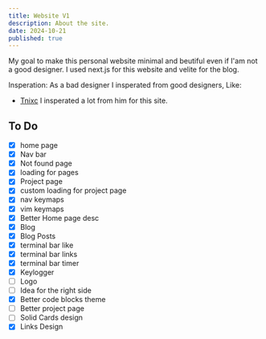 ```yaml
---
title: Website V1
description: About the site.
date: 2024-10-21
published: true
---
```


My goal to make this personal website minimal and beutiful even if I'am not a good designer. I used next.js for this website and velite for the blog. 

<span className='highlight'>Insperation</span>:
As a bad designer I insperated from good designers, Like:
- [Tnixc](https://tnixc.space/) I insperated a lot from him for this site.

## To Do

- [x] home page
- [x] Nav bar
- [x] Not found page
- [x] loading for pages
- [x] Project page
- [x] custom loading for project page
- [x] nav keymaps
- [x] vim keymaps
- [x] Better Home page desc 
- [x] Blog
- [x] Blog Posts
- [x] terminal bar like
- [x] terminal bar links
- [x] terminal bar timer
- [x] Keylogger 
- [ ] Logo
- [ ] Idea for the right side
- [x] Better code blocks theme
- [ ] Better project page
- [ ] Solid Cards design
- [x] Links Design
